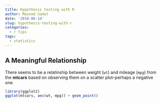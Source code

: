 ```yaml
---
title: Hypothesis testing with R
author: Masood Sadat
date: '2018-06-14'
slug: hypothesis-testing-with-r
categories:
  - r tips
tags:
  - statistics
---
```


## A Meaningful Relationship

There seems to be a relatinship between weight (`wt`) and mileage (`mpg`) from the **mtcars** based on observing them on a scatter plot--perhaps a negative one.

```r
library(ggplot2)
ggplot(mtcars, aes(wt, mpg)) + geom_point()
```
